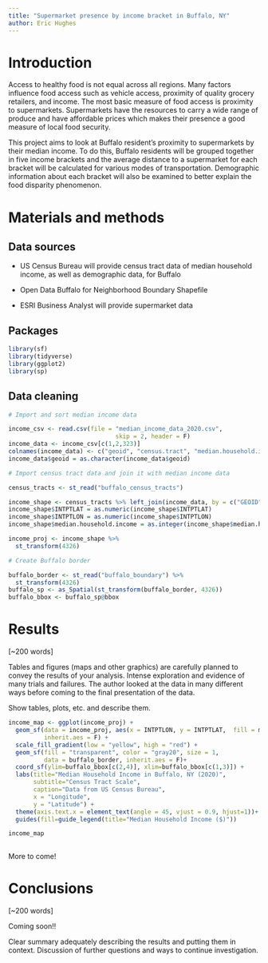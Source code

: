 ```yaml
---
title: "Supermarket presence by income bracket in Buffalo, NY"
author: Eric Hughes
---
```


# Introduction

Access to healthy food is not equal across all regions. Many factors influence food access such as vehicle access, proximity of quality grocery retailers, and income. The most basic measure of food access is proximity to supermarkets. Supermarkets have the resources to carry a wide range of produce and have affordable prices which makes their presence a good measure of local food security.

This project aims to look at Buffalo resident's proximity to supermarkets by their median income. To do this, Buffalo residents will be grouped together in five income brackets and the average distance to a supermarket for each bracket will be calculated for various modes of transportation. Demographic information about each bracket will also be examined to better explain the food disparity phenomenon.  


# Materials and methods

## Data sources

- US Census Bureau will provide census tract data of median household income, as well as demographic data, for Buffalo

- Open Data Buffalo for Neighborhood Boundary Shapefile

- ESRI Business Analyst will provide supermarket data

## Packages
```r
library(sf)
library(tidyverse)
library(ggplot2)
library(sp)
```


## Data cleaning

```r
# Import and sort median income data

income_csv <- read.csv(file = "median_income_data_2020.csv",
                              skip = 2, header = F)
income_data <- income_csv[c(1,2,323)]
colnames(income_data) <- c("geoid", "census.tract", "median.household.income")
income_data$geoid = as.character(income_data$geoid)

# Import census tract data and join it with median income data

census_tracts <- st_read("buffalo_census_tracts") 

income_shape <- census_tracts %>% left_join(income_data, by = c("GEOID" = "geoid"))
income_shape$INTPTLAT = as.numeric(income_shape$INTPTLAT)
income_shape$INTPTLON = as.numeric(income_shape$INTPTLON)
income_shape$median.household.income = as.integer(income_shape$median.household.income)

income_proj <- income_shape %>% 
  st_transform(4326) 

# Create Buffalo border

buffalo_border <- st_read("buffalo_boundary") %>%
  st_transform(4326)
buffalo_sp <- as_Spatial(st_transform(buffalo_border, 4326))
buffalo_bbox <- buffalo_sp@bbox

```

# Results

[~200 words]

Tables and figures (maps and other graphics) are carefully planned to convey the results of your analysis. Intense exploration and evidence of many trials and failures. The author looked at the data in many different ways before coming to the final presentation of the data.

Show tables, plots, etc. and describe them.

```r
income_map <- ggplot(income_proj) + 
  geom_sf(data = income_proj, aes(x = INTPTLON, y = INTPTLAT,  fill = median.household.income), 
          inherit.aes = F) +
  scale_fill_gradient(low = "yellow", high = "red") +
  geom_sf(fill = "transparent", color = "gray20", size = 1, 
          data = buffalo_border, inherit.aes = F)+
  coord_sf(ylim=buffalo_bbox[c(2,4)], xlim=buffalo_bbox[c(1,3)]) +
  labs(title="Median Household Income in Buffalo, NY (2020)",
       subtitle="Census Tract Scale",
       caption="Data from US Census Bureau",
       x = "Longitude",
       y = "Latitude") +
  theme(axis.text.x = element_text(angle = 45, vjust = 0.9, hjust=1))+
  guides(fill=guide_legend(title="Median Household Income ($)")) 

income_map
  
```

More to come!
  

# Conclusions

[~200 words]

Coming soon!!

Clear summary adequately describing the results and putting them in context. Discussion of further questions and ways to continue investigation.
